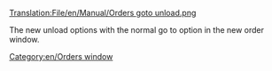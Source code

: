 [[Translation:File/en/Manual/Orders goto unload.png]]

The new unload options with the normal go to option in the new order window.
[[Category:en/Orders window]]